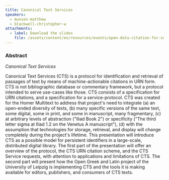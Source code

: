 ```yaml
---
title: Canonical Text Services
speakers:
  - munson-matthew
  - blackwell-christopher-w
attachments:
  - label: Download the slides
    file: /assets/content/en/resources/events/open-data-citation-for-social-science-and-humanities/sessions/3/presentations/1/4.2-Munson.pdf
---
```

### Abstract

*Canonical Text Services*

Canonical Text Services (CTS) is a protocol for identification and retrieval of passages of text by means of machine-actionable citations in URN form. CTS is not bibliographic database or commentary framework, but a protocol intended to serve use-cases like those. CTS consists of a specification for URN citations, and a specification for a service-protocol. CTS was created for the Homer Multitext to address that project's need to integrate (a) an open-ended diversity of texts, (b) many specific versions of the same text, some digital, some in print, and some in manuscript, many fragmentary, (c) at arbitrary levels of abstraction ("Iliad Book 2") or specificity ("The third letter sigma at Iliad 1.2 on the Venetus A manuscript"), (d) with the assumption that technologies for storage, retrieval, and display will change completely during the project's lifetime. This presentation will introduce CTS as a possible model for persistent identifiers in a large-scale, distributed digital library. The first part of the presentation will offer an overview of the protocol, the CTS URN citation scheme, and the CTS Service requests, with attention to applications and limitations of CTS. The second part will present how the Open Greek and Latin project of the University of Leipzig is implementing CTS and the tools it is making available for editors, publishers, and consumers of CTS texts.
